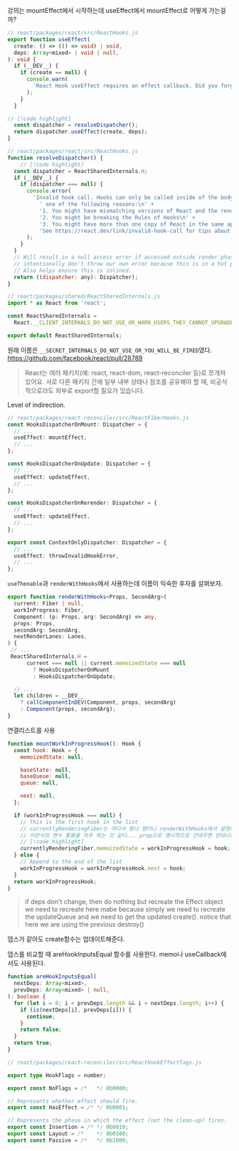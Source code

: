 
강의는 mountEffect에서 시작하는데 useEffect에서 mountEffect로 어떻게 가는걸까?

```ts
// react/packages/react/src/ReactHooks.js
export function useEffect(
  create: () => (() => void) | void,
  deps: Array<mixed> | void | null,
): void {
  if (__DEV__) {
    if (create == null) {
      console.warn(
        'React Hook useEffect requires an effect callback. Did you forget to pass a callback to the hook?',
      );
    }
  }

// [!code highlight]
  const dispatcher = resolveDispatcher(); 
  return dispatcher.useEffect(create, deps);
}
```

```js
// react/packages/react/src/ReactHooks.js
function resolveDispatcher() {
    // [!code highlight]
  const dispatcher = ReactSharedInternals.H;
  if (__DEV__) {
    if (dispatcher === null) {
      console.error(
        'Invalid hook call. Hooks can only be called inside of the body of a function component. This could happen for' +
          ' one of the following reasons:\n' +
          '1. You might have mismatching versions of React and the renderer (such as React DOM)\n' +
          '2. You might be breaking the Rules of Hooks\n' +
          '3. You might have more than one copy of React in the same app\n' +
          'See https://react.dev/link/invalid-hook-call for tips about how to debug and fix this problem.',
      );
    }
  }
  // Will result in a null access error if accessed outside render phase. We
  // intentionally don't throw our own error because this is in a hot path.
  // Also helps ensure this is inlined.
  return ((dispatcher: any): Dispatcher);
}
```

```ts
// react/packages/shared/ReactSharedInternals.js
import * as React from 'react';

const ReactSharedInternals =
  React.__CLIENT_INTERNALS_DO_NOT_USE_OR_WARN_USERS_THEY_CANNOT_UPGRADE;

export default ReactSharedInternals;
```

원래 이름은 `__SECRET_INTERNALS_DO_NOT_USE_OR_YOU_WILL_BE_FIRED`였다. https://github.com/facebook/react/pull/28789 

> React는 여러 패키지(예: react, react-dom, react-reconciler 등)로 쪼개져 있어요.
서로 다른 패키지 간에 일부 내부 상태나 참조를 공유해야 할 때, 비공식적으로라도 외부로 export할 필요가 있습니다.

Level of indirection.

```ts
// react/packages/react-reconciler/src/ReactFiberHooks.js
const HooksDispatcherOnMount: Dispatcher = {
  // ...
  useEffect: mountEffect,
  // ...
};

const HooksDispatcherOnUpdate: Dispatcher = {
  // ...
  useEffect: updateEffect,
  // ...
};

const HooksDispatcherOnRerender: Dispatcher = {
  // ...
  useEffect: updateEffect,
  // ...
};

export const ContextOnlyDispatcher: Dispatcher = {
  // ...
  useEffect: throwInvalidHookError,
  // ...
};
```

`useThenable`과 `renderWithHooks`에서 사용하는데 이름이 익숙한 후자를 살펴보자. 

```ts
export function renderWithHooks<Props, SecondArg>(
  current: Fiber | null,
  workInProgress: Fiber,
  Component: (p: Props, arg: SecondArg) => any,
  props: Props,
  secondArg: SecondArg,
  nextRenderLanes: Lanes,
) {
 // ...
 ReactSharedInternals.H =
      current === null || current.memoizedState === null
        ? HooksDispatcherOnMount
        : HooksDispatcherOnUpdate;

  // ...
  let children = __DEV__
    ? callComponentInDEV(Component, props, secondArg)
    : Component(props, secondArg);
}
```

연결리스트를 사용

```js
function mountWorkInProgressHook(): Hook {
  const hook: Hook = {
    memoizedState: null,

    baseState: null,
    baseQueue: null,
    queue: null,

    next: null,
  };

  if (workInProgressHook === null) {
    // This is the first hook in the list
    // currentlyRenderingFiber는 어디서 왔나 했더니 renderWithHooks에서 설정해준다. 
    // 이런식의 변수 활용을 자주 하는 것 같다... prop으로 명시적으로 건네주면 안되나? 파일 하나가 길어서 기억하기 힘든데.
    // [!code highlight]
    currentlyRenderingFiber.memoizedState = workInProgressHook = hook;
  } else {
    // Append to the end of the list
    workInProgressHook = workInProgressHook.next = hook;
  }
  return workInProgressHook;
}
```

> if deps don't change, then do nothing but recreate the Effect object
we need to recreate here mabe because simply we need to recreate the updateQueue
and we need to get the updated create().
notice that here we are using the previous destroy()

뎁스가 같아도 create함수는 업데이트해준다. 

뎁스를 비교할 때 areHookInputsEqual 함수를 사용한다. memo나 useCallback에서도 사용된다.

```ts
function areHookInputsEqual(
  nextDeps: Array<mixed>,
  prevDeps: Array<mixed> | null,
): boolean {
  for (let i = 0; i < prevDeps.length && i < nextDeps.length; i++) {
    if (is(nextDeps[i], prevDeps[i])) {
      continue;
    }
    return false;
  }
  return true;
}
```

```ts
// react/packages/react-reconciler/src/ReactHookEffectTags.js

export type HookFlags = number;

export const NoFlags = /*   */ 0b0000;

// Represents whether effect should fire.
export const HasEffect = /* */ 0b0001;

// Represents the phase in which the effect (not the clean-up) fires.
export const Insertion = /* */ 0b0010;
export const Layout = /*    */ 0b0100;
export const Passive = /*   */ 0b1000;
```